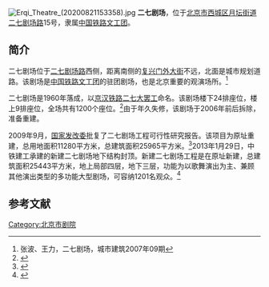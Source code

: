 {{coord|39.908105|116.339602|display=title}}
[[File:Erqi_Theatre_(20200821153358).jpg|thumb]]
'''二七剧场'''，位于[[北京市|北京市]][[西城区|西城区]][[月坛街道|月坛街道]][[二七剧场路|二七剧场路]]15号，隶属[[中国铁路文工团|中国铁路文工团]]。

==简介==
二七剧场位于[[二七剧场路|二七剧场路]]西侧，距离南侧的[[复兴门外大街|复兴门外大街]]不远，北面是城市规划道路。该剧场是[[中国铁路文工团|中国铁路文工团]]的驻团剧场，也是北京重要的观演场所。<ref>张波、王力，二七剧场，城市建筑2007年09期</ref>

二七剧场是1960年落成，以[[京汉铁路|京汉铁路]][[二七大罢工|二七大罢工]]命名。该剧场楼下24排座位，楼上9排座位，全场共有1200个座位。<ref>{{Cite web |url=http://news.163.com/10/0307/14/6169V6C1000146BB.html |title=老北京的影剧院，网易，2010-03-07 |access-date=2014-01-09 |archive-url=https://web.archive.org/web/20180215084100/http://news.163.com/10/0307/14/6169V6C1000146BB.html |archive-date=2018-02-15 |dead-url=yes }}</ref>由于年久失修，该剧场于2006年前后拆除，准备重建。

2009年9月，[[国家发改委|国家发改委]]批复了二七剧场工程可行性研究报告。该项目为原址重建，总用地面积11280平方米，总建筑面积25965平方米。<ref>{{Cite web |url=http://money.163.com/09/1109/10/5NLVFRB200253B0H.html |title=二七剧场工程可行性研究报告通过批复，网易，2009-11-09 |accessdate=2014-01-09 |archive-date=2014-01-09 |archive-url=https://web.archive.org/web/20140109175321/http://money.163.com/09/1109/10/5NLVFRB200253B0H.html |dead-url=no }}</ref>2013年1月29日，中铁建工承建的新建二七剧场地下结构封顶。新建二七剧场工程是在原址新建，总建筑面积25443平方米，地上局部四层，地下三层，功能为以歌舞演出为主、兼顾其他演出类型的多功能大型剧场，可容纳1201名观众。<ref>{{Cite web |url=http://www.gov.cn/ztzl/2013-02/06/content_2328401.htm |title=中铁建工承建的新建二七剧场地下结构封顶，中国政府网，2013年02月06日 |accessdate=2014年1月9日 |archive-date=2016年3月4日 |archive-url=https://web.archive.org/web/20160304092228/http://www.gov.cn/ztzl/2013-02/06/content_2328401.htm |dead-url=no }}</ref>

==参考文献==
{{reflist}}

[[Category:北京市剧院|Category:北京市剧院]]